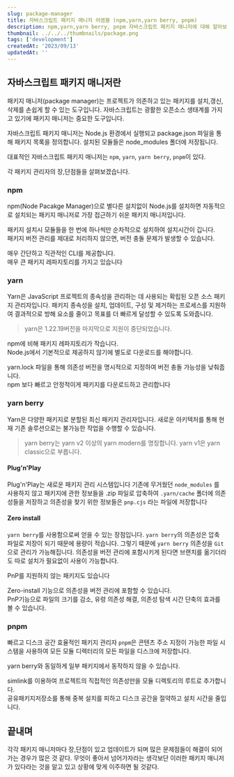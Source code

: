 ```yaml
---
slug: package-manager
title: 자바스크립트 패키지 매니저 어셈블 (npm,yarn,yarn berry, pnpm)
description: npm,yarn,yarn berry, pnpm 자바스크립트 패키지 매니저에 대해 알아보자
thumbnail: ../../../thumbnails/package.png
tags: ['development']
createdAt: '2023/09/13'
updatedAt: ''
---
```


## 자바스크립트 패키지 매니저란

패키지 매니저(package manager)는 프로젝트가 의존하고 있는 패키지를 설치,갱신,삭제를 손쉽게 할 수 있는 도구입니다.
자바스크립트는 광활한 오픈소스 생태계를 가지고 있기에 패키지 매니저는 중요한 도구입니다.

자바스크립트 패키지 매니저는 Node.js 환경에서 실행되고 package.json 파일을 통해 패키지 목록을 정의합니다. 설치된 모듈들은 node_modules 폴더에 저장됩니다.

대표적인 자바스크립트 패키지 매니저는 `npm`, `yarn`, `yarn berry`, `pnpm`이 있다.

각 패키지 관리자의 장,단점들을 살펴보겠습니다.

### npm

npm(Node Pacakge Manager)으로 별다른 설치없이 Node.js를 설치하면 자동적으로 설치되는 패키지 매니저로 가장 접근하기 쉬운 패키지 매니저입니다.

<Callout variant='warn' title='단점 :'>

패키지 설치시 모듈들을 한 번에 하나씩만 순차적으로 설치하여 설치시간이 깁니다.<br />
패키지 버전 관리를 제대로 처리하지 않으면, 버전 충돌 문제가 발생할 수 있습니다.

</Callout>

<Callout variant='primary' title='장점 :'>

매우 간단하고 직관적인 CLI를 제공합니다.<br/>
매우 큰 패키지 레파지토리를 가지고 있습니다

</Callout>

### yarn

Yarn은 JavaScript 프로젝트의 종속성을 관리하는 데 사용되는 확립된 오픈 소스 패키지 관리자입니다. 패키지 종속성을 설치, 업데이트, 구성 및 제거하는 프로세스를 지원하여 결과적으로 방해 요소를 줄이고 목표를 더 빠르게 달성할 수 있도록 도와줍니다.

> yarn은 1.22.19버전을 마지막으로 지원이 중단되었습니다.

<Callout variant='warn' title='단점 :'>

npm에 비해 패키지 레파지토리가 작습니다.<br />
Node.js에서 기본적으로 제공하지 않기에 별도로 다운로드를 해야합니다.

</Callout>

<Callout variant='primary' title='장점 :'>

yarn.lock 파일을 통해 의존성 버전을 명시적으로 지정하여 버전 충돌 가능성을 낮춰줍니다.<br/>
npm 보다 빠르고 안정적이게 패키지를 다운로드하고 관리합니다

</Callout>

### yarn berry

Yarn은 다양한 패키지로 분할된 최신 패키지 관리자입니다. 새로운 아키텍처를 통해 현재 기존 솔루션으로는 불가능한 작업을 수행할 수 있습니다.

> yarn berry는 yarn v2 이상의 yarn modern를 명칭합니다. yarn v1은 yarn classic으로 부릅니다.

#### Plug'n'Play

Plug'n'Play는 새로운 패키지 관리 시스템입니다
기존에 무거웠던 `node_modules` 를 사용하지 않고 패키지에 관한 정보들을 .zip 파일로 압축하여 `.yarn/cache` 폴더에 의존성들을 저장하고 의존성을 찾기 위한 정보들은 `pnp.cjs` 라는 파일에 저장합니다

#### Zero install

`yarn berry`를 사용함으로써 얻을 수 있는 장점입니다.
`yarn berry`의 의존성은 압축 파일로 저장이 되기 때문에 용량이 적습니다. 그렇기 때문에 `yarn berry` 의존성을 `Git`으로 관리가 가능해집니다.
의존성을 버전 관리에 포함시키게 된다면 브랜치를 옮기더라도 따로 설치가 필요없이 사용이 가능합니다.

<Callout variant='warn' title='주의 :'>

PnP를 지원하지 않는 패키지도 있습니다

</Callout>

<Callout variant='primary' title='장점 :'>

Zero-install 기능으로 의존성을 버전 관리에 포함할 수 있습니다.<br/>
PnP기능으로 파일의 크기를 감소, 유령 의존성 해결, 의존성 탐색 시간 단축의 효과를 볼 수 있습니다.

</Callout>

### pnpm

빠르고 디스크 공간 효율적인 패키지 관리자
`pnpm`은 콘텐츠 주소 지정이 가능한 파일 시스템을 사용하여 모든 모듈 디렉터리의 모든 파일을 디스크에 저장합니다.

<Callout variant='warn' title='단점 :'>

yarn berry와 동일하게 일부 패키지에서 동작하지 않을 수 있습니다.

</Callout>

<Callout variant='primary' title='장점 :'>

simlink를 이용하여 프로젝트의 직접적인 의존성만을 모듈 디렉토리의 루트로 추가합니다.<br />
공유패키지저장소를 통해 중복 설치를 피하고 디스크 공간을 절약하고 설치 시간을 줄입니다.

</Callout>

## 끝내며

각각 패키지 매니저마다 장,단점이 있고 업데이트가 되며 많은 문제점들이 해결이 되어가는 경우가 많은 것 같다.
무엇이 좋아서 넘어가자라는 생각보단 이러한 패키지 매니저가 있다라는 것을 알고 있고 상황에 맞게 이주하면 될 것같다.
